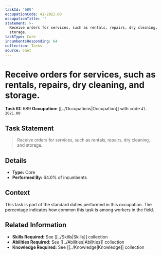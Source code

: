 ```yaml
---
taskId: '689'
occupationCode: 41-2021.00
occupationTitle: ''
statement: >-
  Receive orders for services, such as rentals, repairs, dry cleaning, and
  storage.
taskType: Core
incumbentsResponding: 64
collection: Tasks
source: onet
---
```

# Receive orders for services, such as rentals, repairs, dry cleaning, and storage.

**Task ID:** 689
**Occupation:** [[../Occupations|Occupation]] with code `41-2021.00`

## Task Statement

> Receive orders for services, such as rentals, repairs, dry cleaning, and storage.

## Details

- **Type:** Core
- **Performed By:** 64.0% of incumbents

## Context

This task is part of the standard duties performed in this occupation. The percentage indicates how common this task is among workers in the field.

## Related Information

- **Skills Required:** See [[../Skills|Skills]] collection
- **Abilities Required:** See [[../Abilities|Abilities]] collection
- **Knowledge Required:** See [[../Knowledge|Knowledge]] collection
